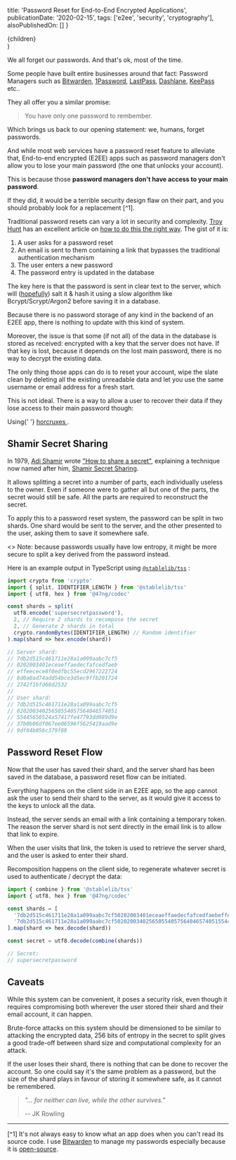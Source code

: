 
  title: 'Password Reset for End-to-End Encrypted Applications',
  publicationDate: '2020-02-15',
  tags: ['e2ee', 'security', 'cryptography'],
  alsoPublishedOn: []
}

  <Article meta={meta} {...props}>
    {children}
  </Article>
)

<!----------------------------------------------------------------------------->

We all forget our passwords. And that's ok, most of the time.

Some people have built entire businesses around that fact: Password Managers
such as
[Bitwarden](https://bitwarden.com),
[1Password](https://1password.com),
[LastPass](https://lastpass.com),
[Dashlane](https://dashlane.com),
[KeePass](https://keepass.info) etc..

They all offer you a similar promise:

> You have only one password to rembember.

Which brings us back to our opening statement: we, humans, forget passwords.

And while most web services have a password reset feature to alleviate that,
End-to-end encrypted (E2EE) apps such as password managers don't allow you to lose
your main password (the one that unlocks your account).

This is because those **password managers don't have access to your main password**.

If they did, it would be a terrible security design flaw on their part, and you
should probably look for a replacement [^1].

Traditional password resets can vary a lot in security and complexity.
[Troy Hunt](https://www.troyhunt.com) has an excellent article on
[how to do this the right way](https://www.troyhunt.com/everything-you-ever-wanted-to-know/).
The gist of it is:

1. A user asks for a password reset
2. An email is sent to them containing a link that bypasses the traditional authentication mechanism
3. The user enters a new password
4. The password entry is updated in the database

The key here is that the password is sent in clear text to the server, which
will ([hopefully](https://www.youtube.com/watch?v=8ZtInClXe1Q))
salt it & hash it using a slow algorithm like Bcrypt/Scrypt/Argon2 before saving
it in a database.

Because there is no password storage of any kind in the backend of an E2EE app,
there is nothing to update with this kind of system.

Moreover, the issue is that some (if not all) of the data in the database is
stored as received: encrypted with a key that the server does not have. If that
key is lost, because it depends on the lost main password, there is no way to
decrypt the existing data.

The only thing those apps can do is to reset your account, wipe the slate clean
by deleting all the existing unreadable data and let you use the same username
or email address for a fresh start.

This is not ideal. There is a way to allow a user to recover their data if they
lose access to their main password though:

<Text mb={12}>
  Using{' '}
  <a href="https://en.wikipedia.org/wiki/Magical_objects_in_Harry_Potter#Horcruxes">
    horcruxes
  </a>
  .
</Text>

## Shamir Secret Sharing

In 1979, [Adi Shamir](https://en.wikipedia.org/wiki/Adi_Shamir)
wrote ["How to share a secret"](https://dl.acm.org/doi/10.1145/359168.359176),
explaining a technique now named after him,
[Shamir Secret Sharing](https://en.wikipedia.org/wiki/Shamir%27s_Secret_Sharing).

It allows splitting a secret into a number of parts, each individually useless
to the owner. Even if someone were to gather all but one of the parts, the
secret would still be safe. All the parts are required to reconstruct the secret.

To apply this to a password reset system, the password can be split in two shards.
One shard would be sent to the server, and the other presented to the user,
asking them to save it somewhere safe.

<Alert variant="subtle" status="info" fontSize="md" fontStyle="italic" mb={8}>
  <AlertIcon />
  <>
    Note: because passwords usually have low entropy, it might be more secure to
    split a key derived from the password instead.
  </>
</Alert>

Here is an example output in TypeScript using [`@stablelib/tss`](https://npmjs.com/package/@stablelib/tss) :

```ts
import crypto from 'crypto'
import { split, IDENTIFIER_LENGTH } from '@stablelib/tss'
import { utf8, hex } from '@47ng/codec'

const shards = split(
  utf8.encode('supersecretpassword'),
  2, // Require 2 shards to recompose the secret
  2, // Generate 2 shards in total
  crypto.randomBytes(IDENTIFIER_LENGTH) // Random identifier
).map(shard => hex.encode(shard))

// Server shard:
// 7db2d515c461711e28a1a099aabc7cf5
// 0202003401eceaeffaedecfafcedfaeb
// effeecece8f0edfbc55ecd2967222724
// 8d0a0ad74add54bce3d5ec9ffb201724
// 2742f1bfd68d2532
//
// User shard:
// 7db2d515c461711e28a1a099aabc7cf5
// 02020034025650554057564046574051
// 55445656524a57417fe47793dd989d9e
// 37b0b06df067ee06596f5625419aad9e
// 9df84b056c379f88
```

## Password Reset Flow

Now that the user has saved their shard, and the server shard has been saved in
the database, a password reset flow can be initiated.

Everything happens on the client side in an E2EE app, so the app cannot ask
the user to send their shard to the server, as it would give it access to the
keys to unlock all the data.

Instead, the server sends an email with a link containing a temporary token.
The reason the server shard is not sent directly in the email link is to
allow that link to expire.

When the user visits that link, the token is used to retrieve the server shard,
and the user is asked to enter their shard.

<!-- todo: Add diagrams -->

Recomposition happens on the client side, to regenerate whatever secret is used
to authenticate / decrypt the data:

```ts
import { combine } from '@stablelib/tss'
import { utf8, hex } from '@47ng/codec'

const shards = [
  '7db2d515c461711e28a1a099aabc7cf50202003401eceaeffaedecfafcedfaebeffeecece8f0edfbc55ecd29672227248d0a0ad74add54bce3d5ec9ffb2017242742f1bfd68d2532',
  '7db2d515c461711e28a1a099aabc7cf50202003402565055405756404657405155445656524a57417fe47793dd989d9e37b0b06df067ee06596f5625419aad9e9df84b056c379f88'
].map(shard => hex.decode(shard))

const secret = utf8.decode(combine(shards))

// Secret:
// supersecretpassword
```

## Caveats

While this system can be convenient, it poses a security risk, even though it
requires compromising both wherever the user stored their shard and their email
account, it can happen.

Brute-force attacks on this system should be dimensioned to be similar to
attacking the encrypted data, 256 bits of entropy in the secret to split gives
a good trade-off between shard size and computational complexity for an attack.

If the user loses their shard, there is nothing that can be done to recover
the account. So one could say it's the same problem as a password, but the size
of the shard plays in favour of storing it somewhere safe, as it cannot be
remembered.

> _"... for neither can live, while the other survives."_
>
> -- JK Rowling

---

[^1] It's not always easy to know what an app does when you can't read its
source code. I use [Bitwarden](https://bitwarden.com) to manage my passwords
especially because it is [open-source](https://github.com/bitwarden).
